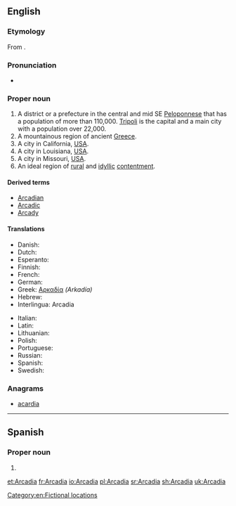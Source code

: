 ==English==
{{wikipedia}}

===Etymology===
From {{etyl|grc|en}} {{term|Ἀρκαδία|lang=grc}}.

===Pronunciation===
* {{rhymes|eɪdiə|lang=en}}

===Proper noun===
{{en-proper noun}}

# A district or a prefecture in the central and mid SE [[Peloponnese]] that has a population of more than 110,000. [[Tripoli]] is the capital and a main city with a population over 22,000.
# A mountainous region of ancient [[Greece]].
# A city in California, [[USA]].
# A city in Louisiana, [[USA]].
# A city in Missouri, [[USA]].
# An ideal region of [[rural]] and [[idyllic]] [[contentment]].

====Derived terms====
* [[Arcadian]]
* [[Arcadic]]
* [[Arcady]]

====Translations====
{{trans-top|A district or a prefecture in the central and mid SE Peloponnese}}
* Danish: {{t|da|Arkadien}}
* Dutch: {{t|nl|Arcadië}}
* Esperanto: {{l|eo|Arkadio}}
* Finnish: {{t+|fi|Arkadia}}
* French: {{t+|fr|Arcadie}}
* German: {{t+|de|Arkadien}}
* Greek: [[Αρκαδία]] ''(Arkadía)'' {{g|f}}
* Hebrew: {{t|he|ארקאדיה|f|tr=Arkadia}}
* Interlingua: Arcadia
{{trans-mid}}
* Italian: {{t|it|Arcadia|f}}
* Latin: {{t|la|Arcadia|f}}
* Lithuanian: {{t|lt|Arkadija}}
* Polish: {{t+|pl|Arkadia|f}}
* Portuguese: {{t|pt|Arcádia|f}}
* Russian: {{t+|ru|Аркадия|f|tr=Arkádija}}
* Spanish: {{t|es|Arcadia|f}}
* Swedish: {{t|sv|Arkadien|n}}
{{trans-bottom}}

===Anagrams===
* [[acardia#English|acardia]]

[[Category:en:Fictional locations]]

----

==Spanish==
{{wikipedia|lang=es}}

===Proper noun===
{{es-proper noun|f}}

# {{l|en|Arcadia}}

[[et:Arcadia]]
[[fr:Arcadia]]
[[io:Arcadia]]
[[pl:Arcadia]]
[[sr:Arcadia]]
[[sh:Arcadia]]
[[uk:Arcadia]]